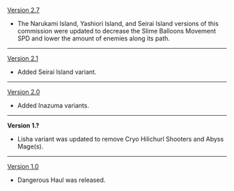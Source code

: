 {{Change History/Header}}
[[Version 2.7]]
*The Narukami Island, Yashiori Island, and Seirai Island versions<!-- (which ones in specific is yet to be defined)--> of this commission were updated to decrease the Slime Balloons Movement SPD and lower the amount of enemies along its path.
----
[[Version 2.1]]
*Added Seirai Island variant.
----
[[Version 2.0]]
*Added Inazuma variants.
----
'''Version 1.?'''
*Lisha variant was updated to remove Cryo Hilichurl Shooters and Abyss Mage(s).
----
[[Version 1.0]]
*Dangerous Haul was released.